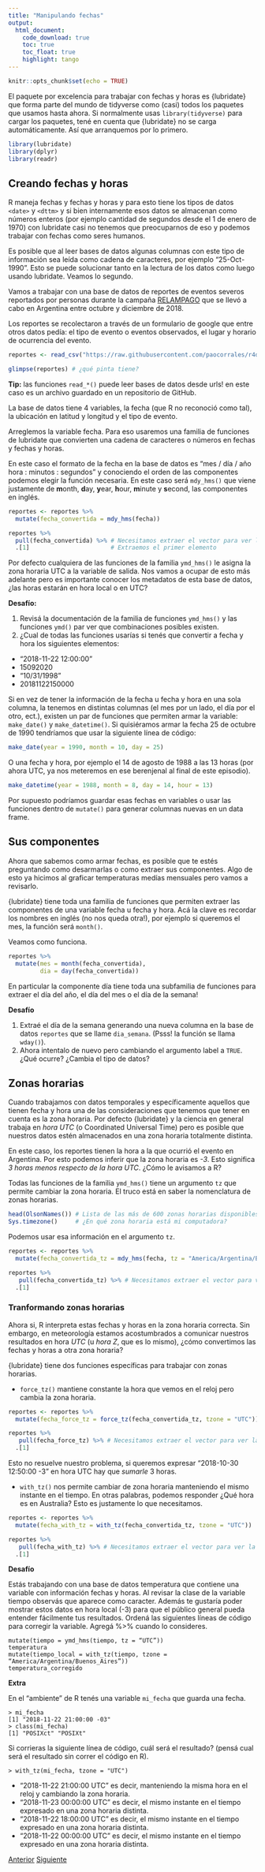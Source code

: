 ```yaml
---
title: "Manipulando fechas"
output: 
  html_document:
    code_download: true
    toc: true
    toc_float: true
    highlight: tango 
---
```


```r
knitr::opts_chunk$set(echo = TRUE)
```

El paquete por excelencia para trabajar con fechas y horas es {lubridate} que forma parte del mundo de tidyverse como (casi) todos los paquetes que usamos hasta ahora. Si normalmente usas `library(tidyverse)` para cargar los paquetes, tené en cuenta que {lubridate} no se carga automáticamente. Así que arranquemos por lo primero.

```r
library(lubridate)
library(dplyr)
library(readr)
```


## Creando fechas y horas

R maneja fechas y fechas y horas y para esto tiene los tipos de datos `<date>` y `<dttm>` y si bien internamente esos datos se almacenan como números enteros (por ejemplo cantidad de segundos desde el 1 de enero de 1970) con lubridate casi no tenemos que preocuparnos de eso y podemos trabajar con fechas como seres humanos. 

Es posible que al leer bases de datos algunas columnas con este tipo de información sea leída como cadena de caracteres, por ejemplo "25-Oct-1990". Esto se puede solucionar tanto en la lectura de los datos como luego usando lubridate. Veamos lo segundo.


Vamos a trabajar con una base de datos de reportes de eventos severos reportados por personas durante la  campaña [RELAMPAGO](https://www.bbc.com/mundo/noticias-46133330) que se llevó a cabo en Argentina entre octubre y diciembre de 2018. 

Los reportes se recolectaron a través de un formulario de google que entre otros datos pedía: el tipo de evento o eventos observados, el lugar y horario de ocurrencia del evento. 

```r
reportes <- read_csv("https://raw.githubusercontent.com/paocorrales/r4ds-notas/master/examen/eventos_severos_RELAMPAGO.csv")

glimpse(reportes) # ¿qué pinta tiene?
```

:::{.alert .alert-success}

**Tip:** las funciones `read_*()` puede leer bases de datos desde urls! en este caso es un archivo guardado en un repositorio de GitHub.
:::

La base de datos tiene 4 variables, la fecha (que R no reconoció como tal), la ubicación en latitud y longitud y el tipo de evento. 

Arreglemos la variable fecha. Para eso usaremos una familia de funciones de lubridate que convierten una cadena de caracteres o números en fechas y fechas y horas. 

En este caso el formato de la fecha en la base de datos es "mes / día / año hora : minutos : segundos" y  conociendo el orden de las componentes podemos elegir la función necesaria. En este caso será `mdy_hms()` que viene justamente de **m**onth, **d**ay, **y**ear, **h**our, **m**inute y **s**econd, las componentes en inglés. 

```r
reportes <- reportes %>% 
  mutate(fecha_convertida = mdy_hms(fecha)) 

reportes %>% 
  pull(fecha_convertida) %>% # Necesitamos extraer el vector para ver la zona horaria.
  .[1]                       # Extraemos el primer elemento 
```

Por defecto cualquiera de las funciones de la familia `ymd_hms()` le asigna la zona horaria UTC a la variable de salida. Nos vamos a ocupar de esto más adelante pero es importante conocer los metadatos de esta base de datos, ¿las horas estarán en hora local o en UTC?

:::{.alert .alert-info}

**Desafío:**

1. Revisá la documentación de la familia de funciones `ymd_hms()` y las funciones `ymd()` par ver que combinaciones posibles existen.
2. ¿Cual de todas las funciones usarías si tenés que convertir a fecha y hora los siguientes elementos:
  - "2018-11-22 12:00:00"
  - 15092020
  - "10/31/1998"
  - 20181122150000
:::


Si en vez de tener la información de la fecha u fecha y hora en una sola columna, la tenemos en distintas columnas (el mes por un lado, el día por el otro, ect.), existen un par de funciones que permiten armar la variable: `make_date()` y `make_datetime()`. Si quisiéramos armar la fecha 25 de octubre de 1990 tendríamos que usar la siguiente línea de código:

```r
make_date(year = 1990, month = 10, day = 25)
```

O una fecha y hora, por ejemplo el 14 de agosto de 1988 a las 13 horas (por ahora UTC, ya nos meteremos en ese berenjenal al final de este episodio).

```r
make_datetime(year = 1988, month = 8, day = 14, hour = 13)
```


Por supuesto podríamos guardar esas fechas en variables o usar las funciones dentro de `mutate()` para generar columnas nuevas en un data frame.

## Sus componentes

Ahora que sabemos como armar fechas, es posible que te estés preguntando como desarmarlas o como extraer sus componentes. Algo de esto ya hicimos al graficar temperaturas medías mensuales pero vamos a revisarlo.

{lubridate} tiene toda una familia de funciones que permiten extraer las componentes de una variable fecha u fecha y hora. Acá la clave es recordar los nombres en inglés (no nos queda otra!), por ejemplo si queremos el mes, la función será `month()`.

Veamos como funciona.

```r
reportes %>% 
  mutate(mes = month(fecha_convertida),
         dia = day(fecha_convertida)) 
```

En particular la componente día tiene toda una subfamilia de funciones para extraer el día del año, el día del mes o el día de la semana!

:::{.alert .alert-info}

**Desafío**

1. Extraé el día de la semana generando una nueva columna en la base de datos `reportes` que se llame `dia_semana`. (Psss! la función se llama `wday()`).
2. Ahora intentalo de nuevo pero cambiando el argumento label a `TRUE`. ¿Qué ocurre? ¿Cambia el tipo de datos? 
:::

## Zonas horarias

Cuando trabajamos con datos temporales y específicamente aquellos que tienen fecha y hora una de las consideraciones que tenemos que tener en cuenta es la zona horaria. Por defecto {lubridate} y la ciencia en general trabaja en *hora UTC* (o Coordinated Universal Time) pero es posible que nuestros datos estén almacenados en una zona horaria totalmente distinta.

En este caso, los reportes tienen la hora a la que ocurrió el evento en Argentina. Por esto podemos inferir que la zona horaria es *-3*. Esto significa *3 horas menos respecto de la hora UTC*.  ¿Cómo le avisamos a R?

Todas las funciones de la familia `ymd_hms()` tiene un argumento `tz` que permite cambiar la zona horaria. El truco está en saber la nomenclatura de zonas horarias.

```r
head(OlsonNames()) # Lista de las más de 600 zonas horarias disponibles
Sys.timezone()     # ¿En qué zona horaria está mi computadora?
```

Podemos usar esa información en el argumento `tz`.

```r
reportes <- reportes %>% 
  mutate(fecha_convertida_tz = mdy_hms(fecha, tz = "America/Argentina/Buenos_Aires")) 

reportes %>% 
   pull(fecha_convertida_tz) %>% # Necesitamos extraer el vector para ver la zona horaria.
  .[1]
```

### Tranformando zonas horarias

Ahora si, R interpreta estas fechas y horas en la zona horaria correcta. Sin embargo, en meteorología estamos acostumbrados a comunicar nuestros resultados en hora *UTC* (u *hora Z*, que es lo mismo), ¿cómo convertimos las fechas y horas a otra zona horaria?
 
{lubridate} tiene dos funciones específicas para trabajar con zonas horarias. 
 
* `force_tz()` mantiene constante la hora que vemos en el reloj pero cambia la zona horaria.  
 
```r
reportes <- reportes %>% 
  mutate(fecha_force_tz = force_tz(fecha_convertida_tz, tzone = "UTC")) 

reportes %>% 
   pull(fecha_force_tz) %>% # Necesitamos extraer el vector para ver la zona horaria.
  .[1]
```

Esto no resuelve nuestro problema, si queremos expresar "2018-10-30 12:50:00 -3" en hora UTC hay que *sumarle* 3 horas.
 
* `with_tz()` nos permite cambiar de zona horaria manteniendo el mismo instante en el tiempo. En otras palabras, podemos responder ¿Qué hora es en Australia? Esto es justamente lo que necesitamos.
 
```r
reportes <- reportes %>% 
  mutate(fecha_with_tz = with_tz(fecha_convertida_tz, tzone = "UTC")) 

reportes %>% 
   pull(fecha_with_tz) %>% # Necesitamos extraer el vector para ver la zona horaria.
  .[1]
```
 


:::{.alert .alert-info}

**Desafío**

Estás trabajando con una base de datos temperatura que contiene una variable con información fechas y horas. Al revisar la clase de la variable tiempo observás que aparece como caracter. Además te gustaría poder mostrar estos datos en hora local (-3) para que el público general pueda entender fácilmente tus resultados. Ordená las siguientes líneas de código para corregir la variable. Agregá %>% cuando lo consideres.

```
mutate(tiempo = ymd_hms(tiempo, tz = “UTC”))
temperatura 
mutate(tiempo_local = with_tz(tiempo, tzone = “America/Argentina/Buenos_Aires”))
temperatura_corregido
```
:::

:::{.alert .alert-info}
**Extra**

En el “ambiente” de R tenés una variable `mi_fecha` que guarda una fecha.

```
> mi_fecha
[1] "2018-11-22 21:00:00 -03"
> class(mi_fecha)
[1] "POSIXct" "POSIXt"
```

Si corrieras la siguiente línea de código, cuál será el resultado? (pensá cual será el resultado sin correr el código en R).

```
> with_tz(mi_fecha, tzone = "UTC")
```

- "2018-11-22 21:00:00 UTC" es decir, manteniendo la misma hora en el reloj y cambiando la zona horaria.
- "2018-11-23 00:00:00 UTC" es decir, el mismo instante en el tiempo expresado en una zona horaria distinta. 
- "2018-11-22 18:00:00 UTC" es decir, el mismo instante en el tiempo expresado en una zona horaria distinta. 
- "2018-11-22 00:00:00 UTC" es decir, el mismo instante en el tiempo expresado en una zona horaria distinta. 

:::

<div class="btn-group" role="group" aria-label="Navegación">
  <a href= "07-graficos-I.html" class = "btn btn-primary">Anterior</a>
  <a href= "09-graficos-II.html" class = "btn btn-primary">Siguiente</a>
</div>